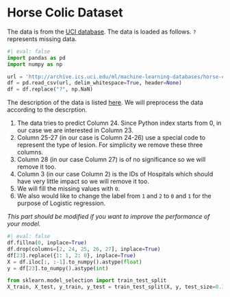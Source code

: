 
# Horse Colic Dataset
The data is from the [UCI database](https://archive.ics.uci.edu/ml/datasets/Horse+Colic). The data is loaded as follows. `?` represents missing data.


```python
#| eval: false
import pandas as pd
import numpy as np

url = 'http://archive.ics.uci.edu/ml/machine-learning-databases/horse-colic/horse-colic.data'
df = pd.read_csv(url, delim_whitespace=True, header=None)
df = df.replace("?", np.NaN)
```
The description of the data is listed [here](https://archive.ics.uci.edu/ml/datasets/Horse+Colic). We will preprocess the data according to the descrption.

1. The data tries to predict Column 24. Since Python index starts from 0, in our case we are interested in Column 23.
2. Column 25-27 (in our case is Column 24-26) use a special code to represent the type of lesion. For simplicity we remove these three columns.
3. Column 28 (in our case Column 27) is of no significance so we will remove it too.
4. Column 3 (in our case Column 2) is the IDs of Hospitals which should have very little impact so we will remove it too.
5. We will fill the missing values with `0`.
6. We also would like to change the label from `1` and `2` to `0` and `1` for the purpose of Logistic regression.

*This part should be modified if you want to improve the performance of your model.*


```python
#| eval: false
df.fillna(0, inplace=True)
df.drop(columns=[2, 24, 25, 26, 27], inplace=True)
df[23].replace({1: 1, 2: 0}, inplace=True)
X = df.iloc[:, :-1].to_numpy().astype(float)
y = df[23].to_numpy().astype(int)

from sklearn.model_selection import train_test_split
X_train, X_test, y_train, y_test = train_test_split(X, y, test_size=0.15)
```

